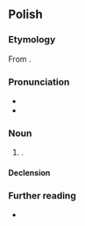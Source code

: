 {{also|herbatką}}
==Polish==

===Etymology===
From {{suffix|pl|herbata|ka|t1=tea|t2=feminine diminutive suffix}}.

===Pronunciation===
* {{pl-IPA}}
* {{audio|pl|LL-Q809 (pol)-Poemat-herbatka.wav|Audio}}

===Noun===
{{pl-noun|f}}

# {{diminutive of|pl|herbata}}.

====Declension====
{{pl-decl-noun-f}}

===Further reading===
* {{R:PWN}}